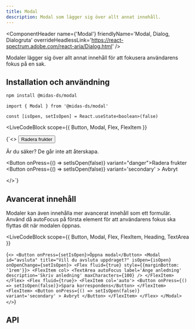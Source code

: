 ```yaml
---
title: Modal
description: Modal som lägger sig över allt annat innehåll.
---
```



<ComponentHeader
  name={'Modal'}
  friendlyName='Modal, Dialog, Dialogruta'
  overrideHeadlessLink='https://react-spectrum.adobe.com/react-aria/Dialog.html'
/>

Modaler lägger sig över allt annat innehåll för att fokusera användarens fokus på en sak.

## Installation och användning

```bash npm2yarn
npm install @midas-ds/modal
```

```tsx
import { Modal } from '@midas-ds/modal'

const [isOpen, setIsOpen] = React.useState<boolean>(false)
```

<LiveCodeBlock
  scope={{
    Button,
    Modal,
    Flex,
    FlexItem
  }}
>
  {`<>
    <Button onPress={setIsOpen}>Radera frukter</Button>
    <Modal id="modal" title="Vill du radera alla frukter?" isOpen={isOpen} onOpenChange={setIsOpen}>
        <p>Är du säker? De går inte att återskapa.</p>
        <Flex fluid={true}>
            <FlexItem col='auto'>
                <Button onPress={() => setIsOpen(false)} variant="danger">Radera frukter</Button>
            </FlexItem>
            <FlexItem>
                <Button
                    onPress={() => setIsOpen(false)}
                    variant='secondary'
                >
                    Avbryt
                </Button>
            </FlexItem>
        </Flex>
    </Modal>

</>`}
</LiveCodeBlock>

## Avancerat innehåll

Modaler kan även innehålla mer avancerat innehåll som ett formulär. Använd då autoFocus på första element för att användarens fokus ska flyttas dit när modalen öppnas.

<LiveCodeBlock
  scope={{
    Button,
    Modal,
    Flex,
    FlexItem,
    Heading,
    TextArea
  }}
>
  {`<>
    <Button onPress={setIsOpen}>Öppna modal</Button>
    <Modal id="avsluta" title="Vill du avsluta uppdraget?" isOpen={isOpen} onOpenChange={setIsOpen}>
        <Flex fluid={true} style={{marginBottom: '1rem'}}>
            <FlexItem col>
                <TextArea
                    autoFocus
                    label='Ange anledning'
                    description='Skriv anledning'
                    maxCharacters={100}
                />
            </FlexItem>
        </Flex>
        <Flex fluid={true}>
            <FlexItem col='auto'>
                <Button onPress={() => setIsOpen(false)}>Spara korrespondens</Button>
            </FlexItem>
            <FlexItem>
                <Button
                    onPress={() => setIsOpen(false)}
                    variant='secondary'
                >
                    Avbryt
                </Button>
            </FlexItem>
        </Flex>
    </Modal>
</>`}

</LiveCodeBlock>

## API

<PropTable name='Modal' />
